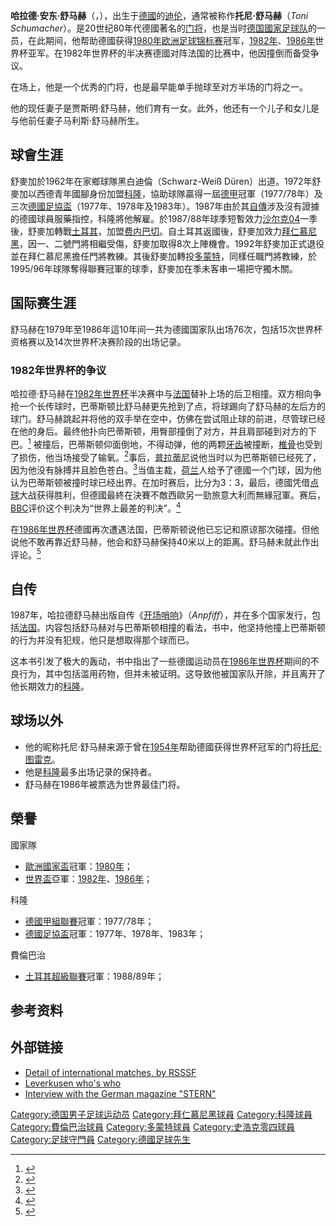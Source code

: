 {{noteta
|G1=德甲
|G2=uefa
|G3=足球
|T=zh-hans:哈拉德·舒马赫;zh-hk:哈拉爾德·舒麥加;zh-tw:哈拉爾德·舒馬赫;
|1=zh-hans:舒马赫;zh-hk:舒麥加;zh-tw:舒馬赫;
|2=zh-hans:哈拉德;zh-hk:哈拉爾德;zh-tw:哈拉爾德;
|3=zh-hans:托尼;zh-hk:東尼;zh-tw:托尼;
|4=zh-hans:费内巴切;zh-hk:費倫巴治;zh-tw:費內巴切;
|5=zh-hans:普拉蒂尼;zh-hk:柏天尼;zh-tw:費普拉蒂尼;
}}
{{Football player infobox
| playername= 托尼·舒马赫<br />Toni Schumacher
| image = [[File:Übergabe_DFB-Pokal_an_Botschafter_Toni_Schumacher_und_Janus_Fröhlich-6556.jpg|frameless]]
| fullname = 哈拉德·安东·舒马赫
| dateofbirth = {{birth date and age|1954|3|6|df=y}}
| cityofbirth = [[迪伦|迪伦]]
| countryofbirth = {{BRD}}
| height = {{height|meters=1.86}}
| currentclub  = 德國足球總會顧問
| position = [[门将|门将]]
| years = 1972–1987<br />1987–1988<br />1988–1991<br />1991–1992<br />1995–1996
| clubs = [[科隆足球俱乐部|科隆]]<br />[[沙尔克04|沙尔克04]]<br />[[费内巴切体育俱乐部|费内巴切]]<br />[[拜仁慕尼黑|拜仁慕尼黑]]<br />[[多特蒙德足球俱乐部|多特蒙德]]
| caps(goals) =  422 (0)<br />{{0}}33 (0)<br />{{0}}65 (0)<br />{{0}}{{0}}8 (0)<br />{{0}}{{0}}1 (0)
| nationalyears = 1979–1986
| nationalteam = {{fb|GER}}
| nationalcaps(goals) = {{0}}76 (0)
| pcupdate = 
| ntupdate = 
}}
'''哈拉德·安东·舒马赫'''（'''{{lang-de|Harald Anton Schumacher}}'''，{{bd|1954年|3月6日|catidx=Harald Anton Schumacher}}），出生于[[德國|德國]]的[[迪伦|迪伦]]，通常被称作'''托尼·舒马赫'''（''Toni Schumacher''）。是20世纪80年代德國著名的[[门将|门将]]，也是当时[[德国國家足球队|德国國家足球队]]的一员，在此期间，他帮助德國获得[[1980年欧洲足球锦标赛|1980年欧洲足球锦标赛]]冠军，[[1982年世界杯足球赛|1982年]]、[[1986年世界杯足球赛|1986年]]世界杯亚军。在1982年世界杯的半决赛德國对阵法国的比赛中，他因撞倒{{tsl|en|Patrick Battiston|帕特里克·巴蒂斯顿}}而备受争议。

在场上，他是一个优秀的门将，也是最早能单手抛球至对方半场的门将之一。

他的现任妻子是贾斯明·舒马赫，他们育有一女。此外，他还有一个儿子和女儿是与他前任妻子马利斯·舒马赫所生。

== 球會生涯 ==
舒麥加於1962年在家鄉球隊黑白迪倫（Schwarz-Weiß Düren）出道。1972年舒麥加以西德青年國腳身份加盟[[科隆足球俱乐部|科隆]]，協助球隊贏得一屆[[德甲|德甲]]冠軍（1977/78年）及三次[[德國足協盃|德國足協盃]]（1977年、1978年及1983年）。1987年由於其[[自傳|自傳]]涉及沒有證據的德國球員服藥指控，科隆將他解雇。於1987/88年球季短暫效力[[沙尔克04足球俱乐部|沙尔克04]]一季後，舒麥加轉戰[[土耳其|土耳其]]，加盟[[费内巴切体育俱乐部|费内巴切]]。自土耳其返國後，舒麥加效力[[拜仁慕尼黑足球俱乐部|拜仁慕尼黑]]，因一、二號門將相繼受傷，舒麥加取得8次上陣機會。1992年舒麥加正式退役並在拜仁慕尼黑擔任門將教練。其後舒麥加轉投[[多特蒙德足球俱樂部|多蒙特]]，同樣任職門將教練，於1995/96年球隊奪得聯賽冠軍的球季，舒麥加在季未客串一場把守獨木關。

== 国际赛生涯 ==
舒马赫在1979年至1986年這10年间一共为德國国家队出场76次，包括15次世界杯资格赛以及14次世界杯决赛阶段的出场记录。

=== 1982年世界杯的争议 ===
哈拉德·舒马赫在[[1982年世界杯足球赛|1982年世界杯]]半决赛中与[[法国|法国]]替补上场的后卫{{tsl|en|Patrick Battiston|帕特里克·巴蒂斯顿}}相撞。双方相向争抢一个长传球时，巴蒂斯顿比舒马赫更先抢到了点，将球踢向了舒马赫的左后方的球门。舒马赫跳起并将他的双手举在空中，仿佛在尝试阻止球的前进，尽管球已经在他的身后。最终他扑向巴蒂斯顿，用臀部撞倒了对方，并且肩部碰到对方的下巴。<ref>{{Cite web |url=http://www.youtube.com/watch?v=3byTNRoxujo |title=YouTube video of Schumacher's foul on Battiston |accessdate=2009-08-06 |archive-date=2009-03-13 |archive-url=https://web.archive.org/web/20090313083856/http://www.youtube.com/watch?v=3byTNRoxujo |dead-url=no }}</ref> 被撞后，巴蒂斯顿仰面倒地，不得动弹，他的两颗[[牙齿|牙齿]]被撞断，[[椎骨|椎骨]]也受到了损伤，他当场接受了输氧。<ref>{{Cite web |url=http://www.germany2006.tv/page/legends/0,,11994~838668,00.html |title=World Cup History |accessdate=2009-08-06 |archive-date=2006-06-29 |archive-url=https://web.archive.org/web/20060629211453/http://www.germany2006.tv/page/legends/0%2C%2C11994~838668%2C00.html |dead-url=yes }}</ref>事后，[[普拉蒂尼|普拉蒂尼]]说他当时以为巴蒂斯顿已经死了，因为他没有脉搏并且脸色苍白。<ref>{{Cite web |url=http://www.planetworldcup.com/SPECIALS/ger_fra82.html |title=Russian Roulette in Seville |accessdate=2009-08-06 |archive-date=2016-03-03 |archive-url=https://web.archive.org/web/20160303190057/http://www.planetworldcup.com/SPECIALS/ger_fra82.html |dead-url=no }}</ref>当值主裁，[[荷兰|荷兰]]人{{tsl|en|Charles Corver|查尔斯·科沃尔}}给予了德國一个门球，因为他认为巴蒂斯顿被撞时球已经出界。在加时赛后，比分为3：3，最后，德國凭借[[点球|点球]]大战获得胜利，但德國最終在決賽不敵西歐另一勁旅意大利而無緣冠軍。赛后，[[BBC|BBC]]评价这个判决为“世界上最差的判决”。<ref>{{Cite web |url=http://news.bbc.co.uk/sport1/hi/football/4148525.stm |title=World's worst refereeing decisions |accessdate=2009-08-06 |archive-date=2009-06-07 |archive-url=https://web.archive.org/web/20090607100804/http://news.bbc.co.uk/sport1/hi/football/4148525.stm |dead-url=no }}</ref>

在[[1986年世界杯足球赛|1986年世界杯]]德國再次遭遇法国，巴蒂斯顿说他已忘记和原谅那次碰撞。但他说他不敢再靠近舒马赫，他会和舒马赫保持40米以上的距离。舒马赫未就此作出评论。<ref>{{Cite web |url=http://select.nytimes.com/gst/abstract.html?res=F50714F63A5B0C768EDDAF0894DE484D81 |title=World Cup; Semifinal Stirs '82 Memories |accessdate=2009-08-06 |archive-date=2007-05-17 |archive-url=https://web.archive.org/web/20070517174926/http://select.nytimes.com/gst/abstract.html?res=F50714F63A5B0C768EDDAF0894DE484D81 |dead-url=no }}</ref>

== 自传 ==
1987年，哈拉德舒马赫出版自传《[[开场哨响|开场哨响]]》（''Anpfiff''），并在多个国家发行，包括[[法国|法国]]。内容包括舒马赫对与巴蒂斯顿相撞的看法，书中，他坚持他撞上巴蒂斯顿的行为并没有犯规，他只是想取得那个球而已。

这本书引发了极大的轰动，书中指出了一些德國运动员在[[1986年世界杯足球赛|1986年世界杯]]期间的不良行为，其中包括滥用药物，但并未被证明。这导致他被国家队开除，并且离开了他长期效力的[[科隆足球俱乐部|科隆]]。

== 球场以外 ==
*他的昵称托尼·舒马赫来源于曾在[[1954年世界杯足球赛|1954年]]帮助德國获得世界杯冠军的门将[[托尼·图雷克|托尼·图雷克]]。
*他是[[科隆足球俱乐部|科隆]]最多出场记录的保持者。
*舒马赫在1986年被票选为世界最佳门将。

== 榮譽 ==
;國家隊
* [[欧洲足球锦标赛|歐洲國家盃]]冠軍：[[1980年欧洲足球锦标赛|1980年]]；
* [[世界盃足球賽|世界盃]]亞軍：[[1982年世界盃足球賽|1982年]]、[[1986年世界盃足球賽|1986年]]；

;科隆
*[[德甲|德國甲組聯賽]]冠軍：1977/78年；
*[[德國足協盃|德國足協盃]]冠軍：1977年、1978年、1983年；

;費倫巴治
*[[土耳其足球超級聯賽|土耳其超級聯賽]]冠軍：1988/89年；

== 参考资料 ==
{{reflist}}

== 外部链接 ==
{{Commonscat|Harald Schumacher}}
*[http://www.rsssf.com/miscellaneous/schumacher-intl.html Detail of international matches, by RSSSF]{{Wayback|url=http://www.rsssf.com/miscellaneous/schumacher-intl.html |date=20070101070532 }}
*[http://www.leverkusen.com/whoiswho/whoiswho.php4?view=Schumach Leverkusen who's who]{{Wayback|url=http://www.leverkusen.com/whoiswho/whoiswho.php4?view=Schumach |date=20090310123847 }}
*[http://www.stern.de/lifestyle/leute/584326.html?q=Schumacher Interview with the German magazine "STERN"]

{{Navboxes colour
|title= 德国国家队参赛名单
|bg = white
|fg = black
|list1=
{{1980年欧洲足球锦标赛西德参赛名单}}
{{1982年世界杯足球赛西德参赛名单}}
{{1984年欧洲足球锦标赛西德参赛名单}}
{{1986年世界杯足球赛西德参赛名单}}
}}
{{德國足球先生}}

{{Authority control}}
{{DEFAULTSORT:Schumacher, Harald}}
[[Category:德国男子足球运动员|Category:德国男子足球运动员]]
[[Category:拜仁慕尼黑球員|Category:拜仁慕尼黑球員]]
[[Category:科隆球員|Category:科隆球員]]
[[Category:費倫巴治球員|Category:費倫巴治球員]]
[[Category:多蒙特球員|Category:多蒙特球員]]
[[Category:史浩克零四球員|Category:史浩克零四球員]]
[[Category:足球守門員|Category:足球守門員]]
[[Category:德國足球先生|Category:德國足球先生]]